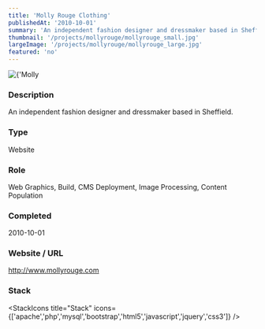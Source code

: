 ```yaml
---
title: 'Molly Rouge Clothing'
publishedAt: '2010-10-01'
summary: 'An independent fashion designer and dressmaker based in Sheffield.'
thumbnail: '/projects/mollyrouge/mollyrouge_small.jpg'
largeImage: '/projects/mollyrouge/mollyrouge_large.jpg'
featured: 'no'
---
```


<div className="relative w-full h-[400px] sm:h-[600px] md:h-[760px] lg:h-[920px]">
  <Image
    alt={'Molly Rouge Clothing'}
    src={'/projects/mollyrouge/mollyrouge.jpg'}
    sizes="(max-width: 640px) 100%, 100%"
    fill={true}
    priority
    style={{
      objectFit: 'contain'
    }}
  />
</div>

### Description

An independent fashion designer and dressmaker based in Sheffield.


### Type

Website

### Role

Web Graphics, Build, CMS Deployment, Image Processing, Content Population

### Completed
2010-10-01

### Website / URL
http://www.mollyrouge.com


### Stack

<StackIcons
  title="Stack"
  icons={['apache','php','mysql','bootstrap','html5','javascript','jquery','css3']}
  />

